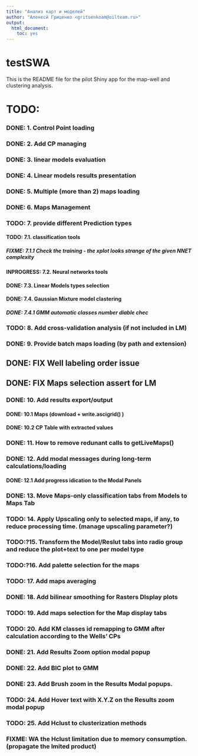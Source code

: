 ```yaml
---
title: "Анализ карт и моделей"
author: "Алекесй Гриценко <gritsenkoam@oilteam.ru>"
output: 
  html_document: 
    toc: yes
---
```


# testSWA

This is the README file for the pilot Shiny app for the map-well and clustering analysis.
 
# TODO: 
###   DONE: 1. Control Point loading
###   DONE: 2. Add CP managing
###   DONE: 3. linear models evaluation
###   DONE: 4. Linear models results presentation
###   DONE: 5. Multiple (more than 2) maps loading 
###   DONE: 6. Maps Management
###   TODO: 7. provide different Prediction types 
####  TODO: 7.1. classification tools
##### FIXME: 7.1.1 Check the training - the xplot looks strange of the given NNET complexity
####  INPROGRESS: 7.2. Neural networks tools
####  DONE: 7.3. Linear Models types selection
####  DONE: 7.4. Gaussian Mixture model clastering
##### DONE: 7.4.1 GMM automatic classes number diable chec
###   TODO: 8. Add cross-validation analysis (if not included in LM)
###   DONE: 9. Provide batch maps loading (by path and extension)
##    DONE: FIX Well labeling order issue
##    DONE: FIX Maps selection assert for LM
###   DONE: 10. Add results export/output 
####  DONE: 10.1 Maps (download + write.ascigrid() )
####  DONE: 10.2 CP Table with extracted values
###   DONE: 11. How to remove redunant calls to getLiveMaps()
###   DONE: 12. Add modal messages during long-term calculations/loading
####  DONE: 12.1 Add progress idication to the Modal Panels
###   DONE: 13. Move Maps-only classification tabs from Models to Maps Tab
###   TODO: 14. Apply Upscaling only to selected maps, if any, to reduce processing time. (manage upscaling parameter?)
###   TODO:?15. Transform the Model/Reslut tabs into radio group and reduce the plot+text to one per model type
###   TODO:?16. Add palette selection for the maps
###   TODO: 17. Add maps averaging
###   DONE: 18. Add bilinear smoothing for Rasters DIsplay plots
###   TODO: 19. Add maps selection for the Map display tabs
###   TODO: 20. Add KM classes id remapping to GMM after calculation according to the Wells' CPs
###   DONE: 21. Add Results Zoom option modal popup
###   DONE: 22. Add BIC plot to GMM
###   DONE: 23. Add Brush zoom in the Results Modal popups.
###   TODO: 24. Add Hover text with X.Y.Z on the Results zoom modal popup
###   TODO: 25. Add Hclust to clusterization methods
###   FIXME: WA the Hclust limitation due to memory consumption. (propagate the lmited product)

